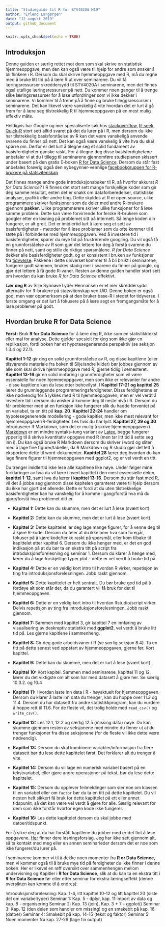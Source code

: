 ```yaml
---
title: "Studieguide til R for STV4020A H19"
author: "Erlend Langørgen"
date: "12 august 2019"
output: github_document
---
```


```r
knitr::opts_chunk$set(echo = TRUE)
```

## Introduksjon

Denne guiden er særlig rettet mot dem som skal skrive en statistisk hjemmeoppgave, men den kan også være til hjelp for andre som ønsker å bli flinkere i R. Dersom du skal skrive hjemmeoppgave med R, må du regne med å bruke litt tid på å lære R ut over seminarene. Du vil få læringsressurser skreddersydd til STV4020A i seminarene, men det finnes også  utallige læringsressurser på nett. Du kommer noen ganger til å trenge slike læringsressurser for å løse utfordringer som vi ikke dekker i seminarene. Vi kommer til å trene på å finne og bruke tilleggsressurser i seminarene. Det kan likevel være vanskelig å vite hvordan det er lurt å gå frem for å lære seg tilstrekkelig R til hjemmeoppgaven på en mest mulig effektiv måte.

Heldigvis har Google og mer spesialiserte søk hos [stackoverflow](https://stackoverflow.com/questions/tagged/r), [R-seek](https://rseek.org/), [Quick-R](https://www.statmethods.net/) stort sett alltid svaret på det du lurer på i R, men dersom du ikke har tilstrekkelig basisforståelse av R kan det være vanskeligå anvende svarene du finner på nett. Det kan også være vanskelig å vite hva du skal spørre om. Derfor er det lurt å tilegne seg et solid fundament av basisferdigheter ganske raskt. For å tilegne deg disse basisferdighetene anbefaler vi at du i tillegg til seminarene gjennomføre studieplanen skissert under basert på den gratis E-boken [R for Data Science](https://r4ds.had.co.nz/). Dersom du står fast anbefales forøvrig også den nybegynner-vennlige [facebookgruppen for R-brukere på statsvitenskap](https://www.facebook.com/groups/427792970608618/)


Det finnes mange andre gode introduksjonsbøker til R, så hvorfor akkurat *R for Data Science*? I R finnes det stort sett mange forskjellige koder som gir deg samme resultat, enten det er snakk om dataforberedelser, statistiske analyser, grafikk eller andre ting. Dette skyldes at R er open source, ulike programmere skriver funksjoner som de deler med andre R-brukere gjennom **pakker**. Ulike programmerere skriver ulike funksjoner for å løse samme problem. Dette kan være forvirrende for ferske R-brukere som googler etter en løsning på problemet sitt på internett. Så lenge koden din fungerer, er alt greit. Det er imidlertid lurt å lære seg et sett av basisferdigheter - metoder for å løse problemer som du ofte kommer til å støte på i forbindelse med hjemmeoppgaven. Ved å investere tid i basisferdigheter, sparer du mye tid på frustrerende googling. Du vil også få en grunnforståelse av R som gjør det lettere for deg å forstå svarene du finner på nett, samt og stille de riktige spørsmålene. *R for Data Science* dekker alle basisferdigheter godt, og er konsistent i bruken av funksjoner fra [tidyverse](https://www.tidyverse.org/). Pakkene i dette universet kommer til å bli brukt i seminarene, fungerer godt sammen, brukes stadig mer i svarene du finner på google, og gjør det lettere å få gode R-vaner. Resten av denne guiden handler stort sett om hvordan du kan bruke *R for Data Science* effektivt.

**Lær deg R** av Silje Synnøve Lyder Hermansen er et mer skreddersydd alternativ for R-brukere på statsvitenskap ved UiO. Denne boken er også god, men vær oppmerksom på at den bruker base-R i stedet for tidyverse. I første omgang er det lurt å fokusere på å lære segt en fremgangsmåte for å løse problemer på godt.





## Hvordan bruke R for Data Science


**Først:** Bruk **R for Data Science** for å lære deg R, ikke som en statistikktekst eller mal for analyse. Dette gjelder spesielt for deg som ikke gjør en replikasjon, fordi boken har et hypotesegenerende perspektiv (se seksjon 1.3.4 og 22.1).

**Kapittel 1-12** gir deg en solid grunnforståelse av R, og disse kapitlene (eller tilsvarende materiale fra boken til Silje/andre kilder) bør jobbes gjennom av alle som skal skrive hjemmeoppgave med R, gjerne tidlig i semesteret. **Kapittel 13-16** gir en solid innføring i grunnferdigheter som vil være essensielle for noen hjemmeoppgaver, men som ikke er relevanter for andre - disse kapitlene kan du lese etter behov/lyst. I **Kapittel 17-21 og  kapittel 25** lærer du grunnleggende programmeringsferdigheter. Disse ferdighetene er ikke nødvendig for å lykkes med R til hjemmeoppgaven, men er vel verdt å investere tid i dersom du ønsker å komme deg til neste nivå i R. Dersom du får problemer med at en funksjon ikke fungerer slik du hadde forventet på en variabel, ta en titt på **kap. 20**. **Kapittel 22-24** handler om hypotesegenerende modellering - gode kapitler, men ikke mest relevant for hjemmeoppgaver/R-ferdigheter. Les hvis du har lyst. **Kapittel 27, 29 og 30** introduserer R Markdown, som det er mulig å skrive hjemmeoppgaven i. [Markdown](https://bookdown.org/yihui/rmarkdown/how-to-read-this-book.html) er en mindre syntaks-tung variant av [Latex](https://www.latex-project.org/), begge fungerer ypperlig til å skrive kvantitativ oppgave med R (men tar litt tid å sette seg inn i). Du kan også bruke R Markdown dersom du skriver i word og sliter med å lage fine figurer/tabeller, da R Markdown og R studio gjør det lett å eksportere dette til word-dokumenter. **Kapittel 28** lærer deg hvordan du kan lage finere figurer til hjemmeoppgaven med ggplot2, og er vel verdt en titt.

Du trenger imidlertid ikke lese alle kapitlene like nøye. Under følger mine forklaringer av hva du vil lære i hvert kapittel i den mest essensielle delen, **kapittel 1-12**, samt hva du lærer i **kapittel 13-16**. Dersom du står fast med R, vil det å jobbe seg gjennom disse kapitelen garanteret være til hjelp dersom du ikke har gjort det allerede. Dette er fordi at du uten tilstrekkelige basisferdigheter kan ha vanskelig for å komme i gang/forstå hva må du gjøre/forstå hva problemet ditt er.

* **Kapittel 1:** Dette kan du skumme, men det er lurt å lese (svært kort).
* **Kapittel 2:** Dette kan du skumme, men det er lurt å lese (svært kort).
* **Kapittel 3:** Dette kapittelet lar deg lage mange figurer, for å venne deg til å kjøre R-kode. Dersom du føler at du ikke aner hva som foregår, fokuser på å kjøre kode/tenke raskt på spørsmål, eller kom tilbake til kapittelet etter kapittel 6. Dersom du ikke henger med, er det en god indikasjon på at du bør ta en ekstra titt på script fra introduksjonsforelesning og seminar 1. Dersom du klarer å henge med, lærer du å lage forskjellige typer plot - dette er vel verdt å bruke tid på.
* **Kapittel 4:** Dette er en veldig kort intro til hvordan R virker, repetisjon av ting fra introduksjonsforelesningen. Jobb raskt gjennom.
* **Kapittel 5:** Dette kapittelet er helt sentralt. Du bør bruke god tid på å fordøye alt som står der, da du garantert vil få bruk for det til hjemmeoppgaven.
* **Kapittel 6:** Dette er en veldig kort intro til hvordan Rstudio/script virker. Delvis repetisjon av ting fra introduksjonsforelesningen. Jobb raskt gjennom.
* **Kapittel 7:** Sammen med kapittel 3, gir kapittel 7 en innføring av visualisering av deskreptiv statistikk med **ggplot2**, vel verdt å bruke litt tid på. Les gjerne kapitlene i sammenheng.
* **Kapittel 8:** Gir deg gode arbeidsvaner i R (se særlig seksjon 8.4). Ta en titt på dette senest ved oppstart av hjemmeoppgaven, gjerne før. Kort kapittel.
* **Kapittel 9:** Dette kan du skumme, men det er lurt å lese (svært kort).
* **Kapittel 10:** Kort kapitel. Sammen med seminarene, kapittel 11 og 12, lærer du det viktigste om alt som har med datasett å gjøre her. Se særlig 10.3.2. og 10.4
* **Kapittel 11:** Hvordan laste inn data i R - høyaktuelt for hjemmeoppgaven. Dersom du klarer å laste inn data du trenger, kan du hoppe over 11.3 og 11.4. Dersom du har datasett fra andre statistikkprogram, kan du vurdere å hoppe rett til 11.6. For de fleste vil, det trolig holde med `read_csv()` og `write_csv()`.
* **Kapittel 12:** Les 12.1, 12.2 og særlig 12.5 (missing data) nøye. Du kan skumme gjennom resten av seksjonene med mindre du finner ut at du trenger funksjoner fra disse seksjonene (for de fleste vil ikke dette være nødvendig).

* **Kapittel 13:** Dersom du skal kombinere variabler/informasjon fra flere datasett bør du lese dette kapittelet først. Det forklarer alt du trenger å vite.
* **Kapittel 14:** Dersom du vil lage en numerisk variabel basert på en tekstvariabel, eller gjøre andre operasjoner på tekst, bør du lese dette kapittelet.
* **Kapittel 15:** Dersom du opplever feilmeldinger som sier noe om klassen til en variabel eller om `factor` bør du ta en titt på dette kapittelet. Du vil nesten helt sikkert få bruk for dette kapittelet på ett eller annet tidspunkt, så det kan være vel verdt å gjøre for alle. Særlig relevant for dem som ikke forstår hvorfor egen kode ikke fungerer.
* **Kapittel 16:** Les dette kapittelet dersom du skal jobbe med datoer/tidspunkt. 


For å sikre deg at du har forstått kapitlene du jobber med er det fint å løse oppgavene. [Her](https://jrnold.github.io/r4ds-exercise-solutions/) finner dere løsningsforslag. Jeg har ikke sett gjennom alt, så ta kontakt med meg eller en annen seminarleder dersom det er noe som ikke fungerer/du lurer på.


I seminarene kommer vi til å dekke noen momenter fra **R or Data Science**, men vi kommer også til å bruke mye tid på ferdigheter du ikke finner i denne boken. Her er likevel en røff oversikt over  sammenhengen mellom undervisning og Kapitler i **R for Data Science**, slik at du kan ta en ekstra titt i **R for Data Science** før eller etter seminar for ekstra læringseffekt (denne oversikten kan komme til å endres):

Introduksjonsforelesning: Kap. 1-4, litt kapittel 10-12 og litt kapittel 20 (siste del om variabeltyper)
Seminar 1: Kap. 5 - dplyr, kap. 11 import av data og kap. 8 - organisering 
Seminar 2: Kap. 13 (join), Kap. 3 + 7 - ggplot()
Seminar 3: Kap. 12 (den delen som handler om missing) og en smakebit på kap. 16 (datoer) 
Seminar 4: Smakebit på kap. 14-15 (tekst og faktor)
Seminar 5: Noen momenter fra kap. 27-29 (lage fin output)
